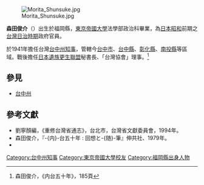 [[File:Morita_Shunsuke.jpg|thumb]]

'''森田俊介'''（{{bd|1899年|12月27日|1980年|10月6日}}）出生於福岡縣，[[東京帝國大學|東京帝國大學]]法學部政治科畢業，為[[日本|日本]][[昭和|昭和]]前期之[[台灣日治時期|台灣日治時期]]政府官員。

於1941年擔任台灣[[台中州|台中州]][[知事|知事]]，管轄今[[台中市|台中市]]、[[台中縣|台中縣]]、[[彰化縣|彰化縣]]、[[南投縣|南投縣]]等區域。戰後擔任[[日本遺族會|日本遺族更生聯盟]]秘書長、「台灣協會」理事。<ref>森田俊介，《内台五十年》，185頁</ref>

==參見==
*[[台中州|台中州]]

==參考文獻==
*劉寧顏編，《重修台灣省通志》，台北市，台灣省文獻委員會，1994年。
*森田俊介，『-{内}-台五十年 : 回想と-{随}-筆』伸共社、1979年。
*{{cite book|title=臺灣人士鑑|year=1934|author=台灣新民報社}}

{{start box}}
{{s-before|[[奧田達郎|奧田達郎]]}}
{{s-title|[[台中州|台中州]][[知事|知事]]|1941年上任}}
{{s-after|[[清水七郎|清水七郎]]}}
{{end box}}

[[Category:台中州知事|Category:台中州知事]]
[[Category:東京帝國大學校友|Category:東京帝國大學校友]]
[[Category:福岡縣出身人物|Category:福岡縣出身人物]]